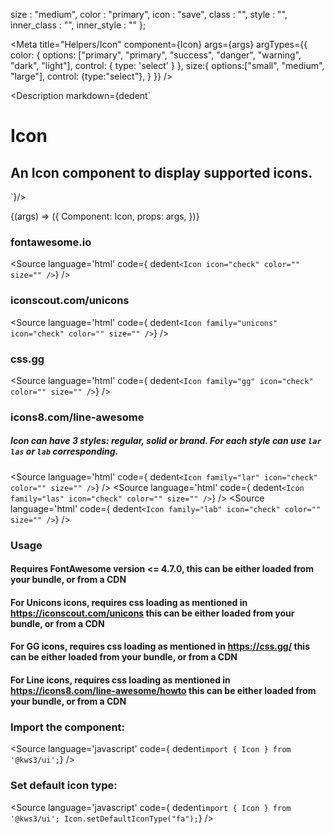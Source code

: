 
  size : "medium",
  color : "primary",
  icon : "save",
  class : "",
  style : "",
  inner_class : "",
  inner_style : ""
};

<Meta
  title="Helpers/Icon"
  component={Icon}
  args={args}
  argTypes={{
    color: {
      options: ["primary", "primary", "success", "danger", "warning", "dark", "light"],
      control: { type: 'select' }
    },
    size:{
      options:["small", "medium", "large"],
      control: {type:"select"},
    }
  }}
/>

<Description markdown={dedent`
# Icon
## An Icon component to display supported icons.
`}/>

<Canvas>
  <Story
  name="Icon"
  args={args}
  >
  {(args) => ({
    Component: Icon,
    props: args,
  })}
  </Story>
</Canvas>

<ArgsTable story="Icon" />

### fontawesome.io
<Source
  language='html'
  code={ dedent`<Icon icon="check" color="" size="" />`}
/>

### iconscout.com/unicons
<Source
  language='html'
  code={ dedent`<Icon family="unicons" icon="check" color="" size="" />`}
/>

### css.gg
<Source
  language='html'
  code={ dedent`<Icon family="gg" icon="check" color="" size="" />`}
/>

### icons8.com/line-awesome
##### Icon can have 3 styles: regular, solid or brand. For each style can use `lar` `las` or `lab` corresponding.
<Source
  language='html'
  code={ dedent`<Icon family="lar" icon="check" color="" size="" />`}
/>
<Source
  language='html'
  code={ dedent`<Icon family="las" icon="check" color="" size="" />`}
/>
<Source
  language='html'
  code={ dedent`<Icon family="lab" icon="check" color="" size="" />`}
/>

### Usage
#### Requires FontAwesome version <= 4.7.0, this can be either loaded from your bundle, or from a CDN
#### For Unicons icons, requires css loading as mentioned in https://iconscout.com/unicons this can be either loaded from your bundle, or from a CDN
#### For GG icons, requires css loading as mentioned in https://css.gg/ this can be either loaded from your bundle, or from a CDN
#### For Line icons, requires css loading as mentioned in https://icons8.com/line-awesome/howto this can be either loaded from your bundle, or from a CDN

### Import the component:
<Source
  language='javascript'
  code={ dedent`import { Icon } from '@kws3/ui';`}
/>

### Set default icon type:
<Source
  language='javascript'
  code={ dedent`import { Icon } from '@kws3/ui';
  Icon.setDefaultIconType("fa");`}
/>